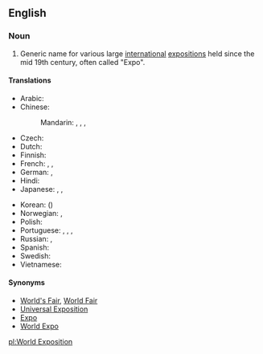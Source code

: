 ==English==
{{wikipedia|World's fair}}

===Noun===
{{en-noun|head=[[world|World]] [[exposition|Exposition]]|World Expositions}}

# Generic name for various large [[international]] [[exposition|expositions]] held since the mid 19th century, often called "Expo".

====Translations====
{{trans-top|a regular international exposition}}
* Arabic: {{t-|ar|معرض عالمي|m|tr=má3riD 3aalamiy}}
* Chinese:
*: Mandarin: {{t|cmn|世博會|sc=Hani}},  {{t|cmn|世博会|tr=shìbó-huì|sc=Hani}},  {{t|cmn|世界博覽會|sc=Hani}},  {{t|cmn|世界博览会|tr=shìjìe bólǎnhuì|sc=Hani}}
* Czech: {{t-|cs|Světová výstava|f}}
* Dutch: {{t+|nl|wereldtentoonstelling}}
* Finnish: {{t-|fi|maailmannäyttely}}
* French: {{t-|fr|Exposition universelle|f}} <!-- note: capital letter to the first word but not the second -->,  {{t+|fr|Expo|f}},  {{t-|fr|Exposition mondiale|f}}
* German: {{t+|de|Weltausstellung|f}},  {{t-|de|Expo|f}}
* Hindi: {{t-|hi|विश्व प्रदर्शनी|tr=viśva pradarśanī}}
* Japanese: {{t+|ja|国際博覧会|tr=こくさいはくらんかい, kokusai hakurankai}}, {{t-|ja|世界博覧会|tr=せかいはくらんかい, sekai hakurankai}},  {{t+|ja|万博|tr=ばんぱく, banpaku}}
{{trans-mid}}
* Korean: {{t-|ko|세계 박람회|tr=segye baglamhoe|sc=Hang}} ({{t-|ko|世界博覽會|sc=Hani}})
* Norwegian: {{t-|no|Verdensutstilling}},  {{t-|no|Expo}}
* Polish: {{t-|pl|wystawa światowa|f}}
* Portuguese: {{t-|pt|Exposição mundial|f}},  {{t-|pt|Exposição Universal|f}},  {{t-|pt|Feira Mundial|f}},  {{t-|pt|Expo}}
* Russian: {{t-|ru|всемирная выставка|f|tr=vsemírnaja výstavka}}, {{t-|ru|Экспо|n|tr=Ékspo}}
* Spanish: {{t-|es|Exposición Universal|f}}
* Swedish: {{t-|sv|världsutställning|c}}
* Vietnamese: {{t-|vi|triển lãm Thế giới}}
{{trans-bottom}}

====Synonyms====
* [[World's Fair]], [[World Fair]]
* [[Universal Exposition]]
* [[Expo]]
* [[World Expo]]

[[pl:World Exposition]]